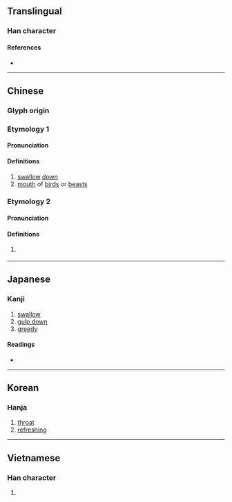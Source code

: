 {{also|哙}}
{{character info}}
==Translingual==

===Han character===
{{Han char|rn=30|rad=口|as=13|sn=16|four=68066|canj=ROMA|ids=⿰口會}}

====References====
* {{Han ref|kx=0211.040|dkj=04407|dj=0433.220|hdz=10693.030|uh=5672|ud=22130|bh=E944|bd=59716}}

----

==Chinese==

===Glyph origin===
{{Han etym}}

===Etymology 1===
{{zh-forms|s=哙}}

====Pronunciation====
{{zh-pron
|m=kuài
|c=faai3
|h=pfs=
|md=guói
|mn=kōe
|w=
|mc=y
|oc=y
|cat=
}}

====Definitions====
{{zh-hanzi}}

# [[swallow]] [[down]]
# [[mouth]] of [[bird]]s or [[beast]]s

===Etymology 2===
{{zh-forms|s=哙}}

====Pronunciation====
{{zh-pron
|md=huòi
|mda=Cdo_that_huoi.ogg
|cat=pron
}}

====Definitions====
{{zh-hanzi}}

# {{lb|zh|Min Dong}} {{zh-alt-form|*回|[[that]]; [[then]]}}

----

==Japanese==

===Kanji===
{{ja-kanji|grade=|rs=口13}}

# [[swallow]]
# [[gulp down]]
# [[greedy]]

====Readings====
* {{ja-readings
|goon=け
|kanon=かい
|kun=あか-るい, こころよ-い, すす-る, のど-
}}

----

==Korean==

===Hanja===
{{ko-hanja|hangeul=쾌|rv=kwae|mr=k'wae}}

# [[throat]]
# [[refreshing]]

----

==Vietnamese==

===Han character===
{{vi-readings|reading=khoái, gọi, còn, gỏi, gũi, hỏi, khoải|rs=口13}}

# {{rfdef|vi}}